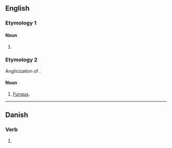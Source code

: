 {{also|fung.|-fung-}}
==English==

===Etymology 1===

====Noun====
{{en-noun}}

# {{alt form|en|fum||fabulous Chinese bird}}

===Etymology 2===
Anglicization of {{m|en|fungus}}.

====Noun====
{{en-noun}}

# {{lb|en|extremely|rare}} [[fungus|Fungus]].

----

==Danish==

===Verb===
{{head|da|verb form}}

# {{imperative of|da|funge}}